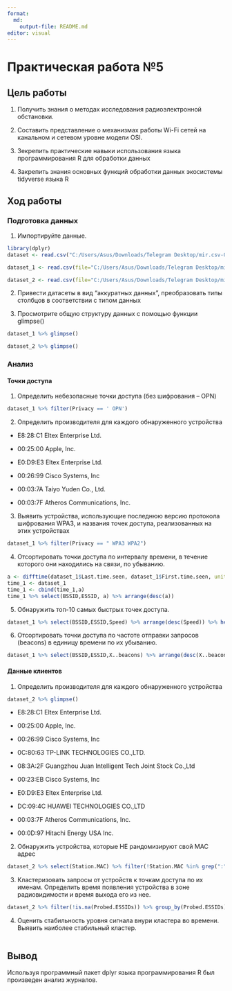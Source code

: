 ```yaml
---
format:
  md:
    output-file: README.md
editor: visual
---
```


# Практическая работа №5

## Цель работы

1. Получить знания о методах исследования радиоэлектронной обстановки.

2. Составить представление о механизмах работы Wi-Fi сетей на канальном и
сетевом уровне модели OSI.

3. Зекрепить практические навыки использования языка программирования R для
обработки данных

4. Закрепить знания основных функций обработки данных экосистемы tidyverse
языка R

## Ход работы

### Подготовка данных

1. Импортируйте данные.

```r
library(dplyr)
dataset <- read.csv("C:/Users/Asus/Downloads/Telegram Desktop/mir.csv-01/mir.csv-01.csv")
```

```r
dataset_1 <- read.csv(file="C:/Users/Asus/Downloads/Telegram Desktop/mir.csv-01/mir.csv-01.csv",nrows=167)
```

```r
dataset_2 <- read.csv(file="C:/Users/Asus/Downloads/Telegram Desktop/mir.csv-01/mir.csv-01.csv",skip=169)
```

2. Привести датасеты в вид “аккуратных данных”, преобразовать типы столбцов в соответствии с типом данных

3. Просмотрите общую структуру данных с помощью функции glimpse()

```r
dataset_1 %>% glimpse()
```

```r
dataset_2 %>% glimpse()
```

### Анализ

#### Точки доступа

1. Определить небезопасные точки доступа (без шифрования – OPN)

```r
dataset_1 %>% filter(Privacy == ' OPN')
```

2. Определить производителя для каждого обнаруженного устройства

- E8:28:C1 Eltex Enterprise Ltd.

- 00:25:00 Apple, Inc.

- E0:D9:E3 Eltex Enterprise Ltd.

- 00:26:99 Cisco Systems, Inc

- 00:03:7A Taiyo Yuden Co., Ltd.

- 00:03:7F Atheros Communications, Inc.

3. Выявить устройства, использующие последнюю версию протокола шифрования
WPA3, и названия точек доступа, реализованных на этих устройствах

```r
dataset_1 %>% filter(Privacy == " WPA3 WPA2")
```

4. Отсортировать точки доступа по интервалу времени, в течение которого они
находились на связи, по убыванию.

```r
a <- difftime(dataset_1$Last.time.seen, dataset_1$First.time.seen, units = "secs")
time_1 <- dataset_1
time_1 <- cbind(time_1,a)
time_1 %>% select(BSSID,ESSID, a) %>% arrange(desc(a))
```

5. Обнаружить топ-10 самых быстрых точек доступа.

```r
dataset_1 %>% select(BSSID,ESSID,Speed) %>% arrange(desc(Speed)) %>% head(10)
```

6. Отсортировать точки доступа по частоте отправки запросов (beacons) в единицу времени по их убыванию.

```r
dataset_1 %>% select(BSSID,ESSID,X..beacons) %>% arrange(desc(X..beacons))
```

#### Данные клиентов

1. Определить производителя для каждого обнаруженного устройства

```r
dataset_2 %>% glimpse()
```

- E8:28:C1 Eltex Enterprise Ltd.

- 00:25:00 Apple, Inc.

- 00:26:99 Cisco Systems, Inc

- 0C:80:63 TP-LINK TECHNOLOGIES CO.,LTD.

- 08:3A:2F Guangzhou Juan Intelligent Tech Joint Stock Co.,Ltd

- 00:23:EB Cisco Systems, Inc

- E0:D9:E3 Eltex Enterprise Ltd.

- DC:09:4C HUAWEI TECHNOLOGIES CO.,LTD

- 00:03:7F Atheros Communications, Inc.

- 00:0D:97 Hitachi Energy USA Inc.

2. Обнаружить устройства, которые НЕ рандомизируют свой MAC адрес

```r
dataset_2 %>% select(Station.MAC) %>% filter(!Station.MAC %in% grep(":",dataset_2$Station.MAC, value = TRUE))
```

3. Кластеризовать запросы от устройств к точкам доступа по их именам. Определить время появления устройства в зоне радиовидимости и время выхода его из нее.

```r
dataset_2 %>% filter(!is.na(Probed.ESSIDs)) %>% group_by(Probed.ESSIDs) %>%  summarise("first" = min(First.time.seen), "last" = max(Last.time.seen),)
```

4. Оценить стабильность уровня сигнала внури кластера во времени. Выявить наиболее стабильный кластер.

```r

```

## Вывод

Используя программный пакет dplyr языка
программирования R был произведен анализ журналов.
